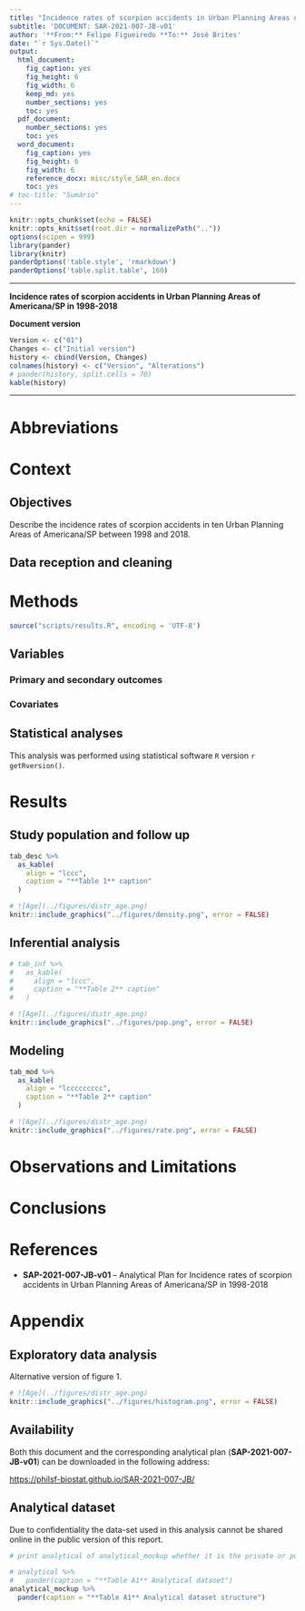 ```yaml
---
title: "Incidence rates of scorpion accidents in Urban Planning Areas of Americana/SP in 1998-2018"
subtitle: 'DOCUMENT: SAR-2021-007-JB-v01'
author: '**From:** Felipe Figueiredo **To:** José Brites'
date: "`r Sys.Date()`"
output:
  html_document:
    fig_caption: yes
    fig_height: 6
    fig_width: 6
    keep_md: yes
    number_sections: yes
    toc: yes
  pdf_document:
    number_sections: yes
    toc: yes
  word_document:
    fig_caption: yes
    fig_height: 6
    fig_width: 6
    reference_docx: misc/style_SAR_en.docx
    toc: yes
# toc-title: "Sumário"
---
```


```r
knitr::opts_chunk$set(echo = FALSE)
knitr::opts_knit$set(root.dir = normalizePath(".."))
options(scipen = 999)
library(pander)
library(knitr)
panderOptions('table.style', 'rmarkdown')
panderOptions('table.split.table', 160)
```

---

\newpage

**Incidence rates of scorpion accidents in Urban Planning Areas of Americana/SP in 1998-2018**

**Document version**

```r
Version <- c("01")
Changes <- c("Initial version")
history <- cbind(Version, Changes)
colnames(history) <- c("Version", "Alterations")
# pander(history, split.cells = 70)
kable(history)
```

---

# Abbreviations

# Context

## Objectives

Describe the incidence rates of scorpion accidents in ten Urban Planning Areas of Americana/SP between 1998 and 2018.

## Data reception and cleaning

# Methods

```r
source("scripts/results.R", encoding = 'UTF-8')
```

## Variables

### Primary and secondary outcomes

### Covariates

## Statistical analyses

This analysis was performed using statistical software `R` version `r getRversion()`.

# Results

## Study population and follow up

```r
tab_desc %>%
  as_kable(
    align = "lccc",
    caption = "**Table 1** caption"
  )
```

```r
# ![Age](../figures/distr_age.png)
knitr::include_graphics("../figures/density.png", error = FALSE)
```

## Inferential analysis

```r
# tab_inf %>%
#   as_kable(
#     align = "lccc",
#     caption = "**Table 2** caption"
#   )
```

```r
# ![Age](../figures/distr_age.png)
knitr::include_graphics("../figures/pop.png", error = FALSE)
```

## Modeling

```r
tab_mod %>%
  as_kable(
    align = "lccccccccc",
    caption = "**Table 2** caption"
  )
```

```r
# ![Age](../figures/distr_age.png)
knitr::include_graphics("../figures/rate.png", error = FALSE)
```

# Observations and Limitations

# Conclusions

# References

- **SAP-2021-007-JB-v01** -- Analytical Plan for Incidence rates of scorpion accidents in Urban Planning Areas of Americana/SP in 1998-2018
<!-- - Cohen, J. (1988). Statistical power analysis for the behavioral sciences (2nd Ed.). New York: Routledge. -->

# Appendix

## Exploratory data analysis

Alternative version of figure 1.

```r
# ![Age](../figures/distr_age.png)
knitr::include_graphics("../figures/histogram.png", error = FALSE)
```

## Availability

Both this document and the corresponding analytical plan (**SAP-2021-007-JB-v01**) can be downloaded in the following address:

<!-- This document can be downloaded in the following address: -->

<https://philsf-biostat.github.io/SAR-2021-007-JB/>

<!-- The client has requested that this analysis be kept confidential. -->
<!-- Both this document and the corresponding analytical plan (**SAP-2021-007-JB-v01**) are therefore not published online and only the title and year of the analysis will be included in the consultant's Portfolio. -->
<!-- The portfolio is available at: -->

<!-- <https://philsf-biostat.github.io/> -->

## Analytical dataset

Due to confidentiality the data-set used in this analysis cannot be shared online in the public version of this report.

```r
# print analytical of analytical_mockup whether it is the private or public version of the SAR

# analytical %>%
#   pander(caption = "**Table A1** Analytical dataset")
analytical_mockup %>%
  pander(caption = "**Table A1** Analytical dataset structure")
```
